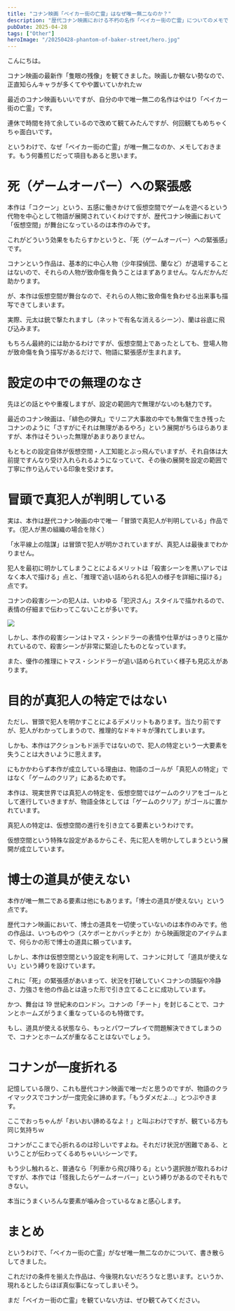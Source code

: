 ```yaml
---
title: "コナン映画「ベイカー街の亡霊」はなぜ唯一無二なのか？"
description: "歴代コナン映画における不朽の名作「ベイカー街の亡霊」についてのメモです。"
pubDate: 2025-04-28
tags: ["Other"]
heroImage: "/20250428-phantom-of-baker-street/hero.jpg"
---
```


こんにちは。

コナン映画の最新作「隻眼の残像」を観てきました。映画しか観ない勢なので、正直知らんキャラが多くてやや置いていかれたｗ

最近のコナン映画もいいですが、自分の中で唯一無二の名作はやはり「ベイカー街の亡霊」です。

連休で時間を持て余しているので改めて観てみたんですが、何回観てもめちゃくちゃ面白いです。

というわけで、なぜ「ベイカー街の亡霊」が唯一無二なのか、メモしておきます。もう何番煎じだって項目もあると思います。

# 死（ゲームオーバー）への緊張感

本作は「コクーン」という、五感に働きかけて仮想空間でゲームを遊べるという代物を中心として物語が展開されていくわけですが、歴代コナン映画において「仮想空間」が舞台になっているのは本作のみです。

これがどういう効果をもたらすかというと、「死（ゲームオーバー）への緊張感」です。

コナンという作品は、基本的に中心人物（少年探偵団、蘭など）が退場することはないので、それらの人物が致命傷を負うことはまずありません。なんだかんだ助かります。

が、本作は仮想空間が舞台なので、それらの人物に致命傷を負わせる出来事も描写できてしまいます。

実際、元太は銃で撃たれますし（ネットで有名な消えるシーン）、蘭は谷底に飛び込みます。

もちろん最終的には助かるわけですが、仮想空間上であったとしても、登場人物が致命傷を負う描写があるだけで、物語に緊張感が生まれます。

# 設定の中での無理のなさ

先ほどの話とやや重複しますが、設定の範囲内で無理がないのも魅力です。

最近のコナン映画は、「緋色の弾丸」でリニア大事故の中でも無傷で生き残ったコナンのように「さすがにそれは無理があるやろ」という展開がちらほらありますが、本作はそういった無理があまりありません。

もともとの設定自体が仮想空間・人工知能とぶっ飛んでいますが、それ自体は大前提ですんなり受け入れられるようになっていて、その後の展開を設定の範囲で丁寧に作り込んでいる印象を受けます。

# 冒頭で真犯人が判明している

実は、本作は歴代コナン映画の中で唯一「冒頭で真犯人が判明している」作品です。（犯人が黒の組織の場合を除く）

「水平線上の陰謀」は冒頭で犯人が明かされていますが、真犯人は最後までわかりません。

犯人を最初に明かしてしまうことによるメリットは「殺害シーンを黒いアレではなく本人で描ける」点と、「推理で追い詰められる犯人の様子を詳細に描ける」点です。

コナンの殺害シーンの犯人は、いわゆる「犯沢さん」スタイルで描かれるので、表情の仔細まで伝わってこないことが多いです。

![](/20250428-phantom-of-baker-street/image01.jpeg)

しかし、本作の殺害シーンはトマス・シンドラーの表情や仕草がはっきりと描かれているので、殺害シーンが非常に緊迫したものとなっています。

また、優作の推理にトマス・シンドラーが追い詰められていく様子も見応えがあります。

# 目的が真犯人の特定ではない

ただし、冒頭で犯人を明かすことによるデメリットもあります。当たり前ですが、犯人がわかってしまうので、推理的なドキドキが薄れてしまいます。

しかも、本作はアクションもド派手ではないので、犯人の特定という一大要素を失うことは大きいように思えます。

にもかかわらず本作が成立している理由は、物語のゴールが「真犯人の特定」ではなく「ゲームのクリア」にあるためです。

本作は、現実世界では真犯人の特定を、仮想空間ではゲームのクリアをゴールとして進行していきますが、物語全体としては「ゲームのクリア」がゴールに置かれています。

真犯人の特定は、仮想空間の進行を引き立てる要素というわけです。

仮想空間という特殊な設定があるからこそ、先に犯人を明かしてしまうという展開が成立しています。

# 博士の道具が使えない

本作が唯一無二である要素は他にもあります。「博士の道具が使えない」という点です。

歴代コナン映画において、博士の道具を一切使っていないのは本作のみです。他の作品は、いつものやつ（スケボーとかバッチとか）から映画限定のアイテムまで、何らかの形で博士の道具に頼っています。

しかし、本作は仮想空間という設定を利用して、コナンに対して「道具が使えない」という縛りを設けています。

これに「死」の緊張感があいまって、状況を打破していくコナンの頭脳や冷静さ、力強さを他の作品とは違った形で引き立てることに成功しています。

かつ、舞台は 19 世紀末のロンドン。コナンの「チート」を封じることで、コナンとホームズがうまく重なっているのも特徴です。

もし、道具が使える状態なら、もっとパワープレイで問題解決できてしまうので、コナンとホームズが重なることはないでしょう。

# コナンが一度折れる

記憶している限り、これも歴代コナン映画で唯一だと思うのですが、物語のクライマックスでコナンが一度完全に諦めます。「もうダメだよ...」とつぶやきます。

ここでおっちゃんが「おいおい諦めるなよ！」と叫ぶわけですが、観ている方も同じ気持ちｗ

コナンがここまで心折れるのは珍しいですよね。それだけ状況が困難である、ということが伝わってくるめちゃいいシーンです。

もう少し触れると、普通なら「列車から飛び降りる」という選択肢が取れるわけですが、本作では「怪我したらゲームオーバー」という縛りがあるのでそれもできない。

本当にうまくいろんな要素が噛み合っているなぁと感心します。

# まとめ

というわけで、「ベイカー街の亡霊」がなぜ唯一無二なのかについて、書き散らしてきました。

これだけの条件を揃えた作品は、今後現れないだろうなと思います。というか、現れるとしたらほぼ真似事になってしまいそう。

まだ「ベイカー街の亡霊」を観ていない方は、ぜひ観てみてください。

